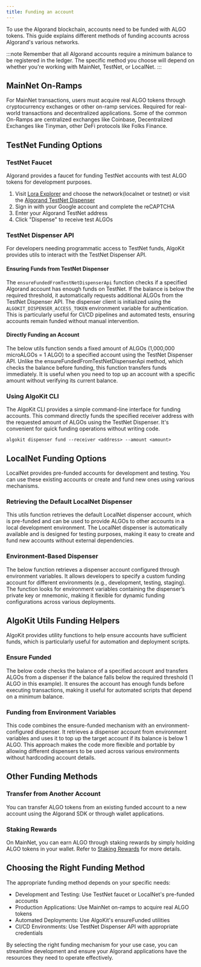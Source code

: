 ```yaml
---
title: Funding an account
---
```



To use the Algorand blockchain, accounts need to be funded with ALGO tokens. This guide explains different methods of funding accounts across Algorand's various networks.

:::note
Remember that all Algorand accounts require a minimum balance to be registered in the ledger. The specific method you choose will depend on whether you're working with MainNet, TestNet, or LocalNet.
:::

## MainNet On-Ramps
For MainNet transactions, users must acquire real ALGO tokens through cryptocurrency exchanges or other on-ramp services. Required for real-world transactions and decentralized applications. Some of the common On-Ramps are centralized exchanges like Coinbase,  Decentralized Exchanges like Tinyman, other DeFi protocols like Folks Finance.

## TestNet Funding Options
### TestNet Faucet
Algorand provides a faucet for funding TestNet accounts with test ALGO tokens for development purposes.

1. Visit [Lora Explorer](https://lora.algokit.io/) and choose the network(localnet or testnet) or visit the [Algorand TestNet Dispenser](https://dispenser.testnet.aws.algodev.network/)
2. Sign in with your Google account and complete the reCAPTCHA
3. Enter your Algorand TestNet address
4. Click "Dispense" to receive test ALGOs

### TestNet Dispenser API
For developers needing programmatic access to TestNet funds, AlgoKit provides utils to interact with the TestNet Dispenser API.

#### Ensuring Funds from TestNet Dispenser
The `ensureFundedFromTestNetDispenserApi` function checks if a specified Algorand account has enough funds on TestNet. If the balance is below the required threshold, it automatically requests additional ALGOs from the TestNet Dispenser API. The dispenser client is initialized using the `ALGOKIT_DISPENSER_ACCESS_TOKEN` environment variable for authentication. This is particularly useful for CI/CD pipelines and automated tests, ensuring accounts remain funded without manual intervention.
<Tabs syncKey='lang'>
  <TabItem label='TypeScript' icon='seti:typescript'>
    <RemoteCode
      src='https://raw.githubusercontent.com/algorandfoundation/devportal-code-examples/refs/heads/main/projects/typescript-examples/algokit-utils-ts/accounts/funding-accounts.ts'
      snippet='ENSURE_FUNDED_TESTNET'
      lang='ts'
      title='Ensure TestNet Funding'
      frame='none'
    />
  </TabItem>
  <TabItem label='Python' icon='seti:python'>
    <RemoteCode
      src='https://raw.githubusercontent.com/algorandfoundation/devportal-code-examples/refs/heads/main/projects/python-examples/algokit_utils_py_examples/accounts/funding_accounts.py'
      snippet='ENSURE_FUNDED_TESTNET'
      lang='py'
      title='Ensure TestNet Funding'
      frame='none'
    />
  </TabItem>
</Tabs>

#### Directly Funding an Account
The below utils function sends a fixed amount of ALGOs (1,000,000 microALGOs = 1 ALGO) to a specified account using the TestNet Dispenser API. Unlike the ensureFundedFromTestNetDispenserApi method, which checks the balance before funding, this function transfers funds immediately. It is useful when you need to top up an account with a specific amount without verifying its current balance.
<Tabs syncKey='lang'>
  <TabItem label='TypeScript' icon='seti:typescript'>
    <RemoteCode
      src='https://raw.githubusercontent.com/algorandfoundation/devportal-code-examples/refs/heads/main/projects/typescript-examples/algokit-utils-ts/accounts/funding-accounts.ts'
      snippet='TESTNET_DISPENSER_FUND'
      lang='ts'
      title='Direct TestNet Funding'
      frame='none'
    />
  </TabItem>
  <TabItem label='Python' icon='seti:python'>
    <RemoteCode
      src='https://raw.githubusercontent.com/algorandfoundation/devportal-code-examples/refs/heads/main/projects/python-examples/algokit_utils_py_examples/accounts/funding_accounts.py'
      snippet='TESTNET_DISPENSER_FUND'
      lang='py'
      title='Direct TestNet Funding'
      frame='none'
    />
  </TabItem>
</Tabs>

### Using AlgoKit CLI
The AlgoKit CLI provides a simple command-line interface for funding accounts. This command directly funds the specified receiver address with the requested amount of ALGOs using the TestNet Dispenser. It's convenient for quick funding operations without writing code.

```shell showLineNumbers=false frame=none
algokit dispenser fund --receiver <address> --amount <amount>
```

## LocalNet Funding Options
LocalNet provides pre-funded accounts for development and testing. You can use these existing accounts or create and fund new ones using various mechanisms.

### Retrieving the Default LocalNet Dispenser
This utils function retrieves the default LocalNet dispenser account, which is pre-funded and can be used to provide ALGOs to other accounts in a local development environment. The LocalNet dispenser is automatically available and is designed for testing purposes, making it easy to create and fund new accounts without external dependencies.
<Tabs syncKey='lang'>
  <TabItem label='TypeScript' icon='seti:typescript'>
    <RemoteCode
      src='https://raw.githubusercontent.com/algorandfoundation/devportal-code-examples/refs/heads/main/projects/typescript-examples/algokit-utils-ts/accounts/funding-accounts.ts'
      snippet='LOCALNET_DISPENSER'
      lang='ts'
      title='LocalNet Dispenser'
      frame='none'
    />
  </TabItem>
  <TabItem label='Python' icon='seti:python'>
    <RemoteCode
      src='https://raw.githubusercontent.com/algorandfoundation/devportal-code-examples/refs/heads/main/projects/python-examples/algokit_utils_py_examples/accounts/funding_accounts.py'
      snippet='LOCALNET_DISPENSER'
      lang='py'
      title='LocalNet Dispenser'
      frame='none'
    />
  </TabItem>
</Tabs>

### Environment-Based Dispenser
The below function retrieves a dispenser account configured through environment variables. It allows developers to specify a custom funding account for different environments (e.g., development, testing, staging). The function looks for environment variables containing the dispenser’s private key or mnemonic, making it flexible for dynamic funding configurations across various deployments.
<Tabs syncKey='lang'>
  <TabItem label='TypeScript' icon='seti:typescript'>
    <RemoteCode
      src='https://raw.githubusercontent.com/algorandfoundation/devportal-code-examples/refs/heads/main/projects/typescript-examples/algokit-utils-ts/accounts/funding-accounts.ts'
      snippet='DISPENSER_ACCOUNT'
      lang='ts'
      title='Environment Dispenser'
      frame='none'
    />
  </TabItem>
  <TabItem label='Python' icon='seti:python'>
    <RemoteCode
      src='https://raw.githubusercontent.com/algorandfoundation/devportal-code-examples/refs/heads/main/projects/python-examples/algokit_utils_py_examples/accounts/funding_accounts.py'
      snippet='DISPENSER_ACCOUNT'
      lang='py'
      title='Environment Dispenser'
      frame='none'
    />
  </TabItem>
</Tabs>

## AlgoKit Utils Funding Helpers

AlgoKit provides utility functions to help ensure accounts have sufficient funds, which is particularly useful for automation and deployment scripts.

### Ensure Funded
The below code checks the balance of a specified account and transfers ALGOs from a dispenser if the balance falls below the required threshold (1 ALGO in this example). It ensures the account has enough funds before executing transactions, making it useful for automated scripts that depend on a minimum balance.
<Tabs syncKey='lang'>
  <TabItem label='TypeScript' icon='seti:typescript'>
    <RemoteCode
      src='https://raw.githubusercontent.com/algorandfoundation/devportal-code-examples/refs/heads/main/projects/typescript-examples/algokit-utils-ts/accounts/funding-accounts.ts'
      snippet='ENSURE_FUNDED'
      lang='ts'
      title='Ensure Funded'
      frame='none'
    />
  </TabItem>
  <TabItem label='Python' icon='seti:python'>
    <RemoteCode
      src='https://raw.githubusercontent.com/algorandfoundation/devportal-code-examples/refs/heads/main/projects/python-examples/algokit_utils_py_examples/accounts/funding_accounts.py'
      snippet='ENSURE_FUNDED'
      lang='py'
      title='Ensure Funded'
      frame='none'
    />
  </TabItem>
</Tabs>

### Funding from Environment Variables
This code combines the ensure-funded mechanism with an environment-configured dispenser. It retrieves a dispenser account from environment variables and uses it to top up the target account if its balance is below 1 ALGO. This approach makes the code more flexible and portable by allowing different dispensers to be used across various environments without hardcoding account details.
<Tabs syncKey='lang'>
  <TabItem label='TypeScript' icon='seti:typescript'>
    <RemoteCode
      src='https://raw.githubusercontent.com/algorandfoundation/devportal-code-examples/refs/heads/main/projects/typescript-examples/algokit-utils-ts/accounts/funding-accounts.ts'
      snippet='ENSURE_FUNDED_FROM_ENV'
      lang='ts'
      title='Funding from Environment Variables'
      frame='none'
    />
  </TabItem>
  <TabItem label='Python' icon='seti:python'>
    <RemoteCode
      src='https://raw.githubusercontent.com/algorandfoundation/devportal-code-examples/refs/heads/main/projects/python-examples/algokit_utils_py_examples/accounts/funding_accounts.py'
      snippet='ENSURE_FUNDED_FROM_ENV'
      lang='py'
      title='Funding from Environment Variables'
      frame='none'
    />
  </TabItem>
</Tabs>

## Other Funding Methods
### Transfer from Another Account
You can transfer ALGO tokens from an existing funded account to a new account using the Algorand SDK or through wallet applications.

### Staking Rewards
On MainNet, you can earn ALGO through staking rewards by simply holding ALGO tokens in your wallet. Refer to [Staking Rewards](/protocol/staking-rewards) for more details.

## Choosing the Right Funding Method
The appropriate funding method depends on your specific needs:
- Development and Testing: Use TestNet faucet or LocalNet's pre-funded accounts
- Production Applications: Use MainNet on-ramps to acquire real ALGO tokens
- Automated Deployments: Use AlgoKit's ensureFunded utilities
- CI/CD Environments: Use TestNet Dispenser API with appropriate credentials

By selecting the right funding mechanism for your use case, you can streamline development and ensure your Algorand applications have the resources they need to operate effectively.